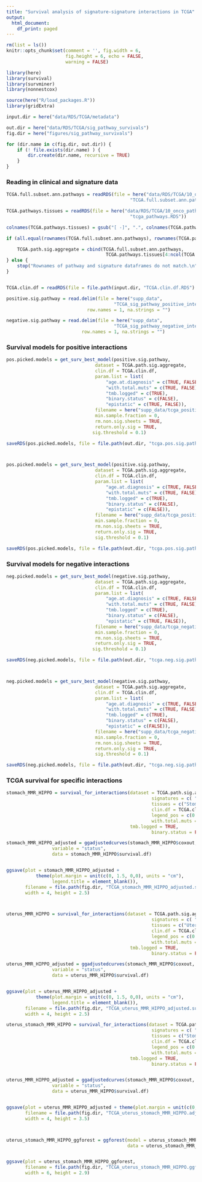 ```yaml
---
title: "Survival analysis of signature-signature interactions in TCGA"
output: 
  html_document:
    df_print: paged
---
```


```r
rm(list = ls())
knitr::opts_chunk$set(comment = '', fig.width = 6, 
                      fig.height = 6, echo = FALSE, 
                      warning = FALSE)
```

```r
library(here)
library(survival)
library(survminer)
library(nonnestcox)

source(here("R/load_packages.R"))
library(gridExtra)

input.dir = here("data/RDS/TCGA/metadata")

out.dir = here("data/RDS/TCGA/sig_pathway_survivals")
fig.dir = here("figures/sig_pathway_survivals")

for (dir.name in c(fig.dir, out.dir)) {
    if (! file.exists(dir.name) ) {
        dir.create(dir.name, recursive = TRUE)
    }
}
```

### Reading in clinical and signature data

```r
TCGA.full.subset.ann.pathways = readRDS(file = here("data/RDS/TCGA/10_onco_pathways",
                                              "TCGA.full.subset.ann.pathways.RDS"))

TCGA.pathways.tissues = readRDS(file = here("data/RDS/TCGA/10_onco_pathways",
                                              "tcga_pathways.RDS"))

colnames(TCGA.pathways.tissues) = gsub("[ -]", ".", colnames(TCGA.pathways.tissues))

if (all.equal(rownames(TCGA.full.subset.ann.pathways), rownames(TCGA.pathways.tissues))) {

    TCGA.path.sig.aggregate = cbind(TCGA.full.subset.ann.pathways, 
                                     TCGA.pathways.tissues[4:ncol(TCGA.pathways.tissues)])
} else {
    stop("Rownames of pathway and signature dataframes do not match.\n")
}


TCGA.clin.df = readRDS(file = file.path(input.dir, "TCGA.clin.df.RDS") )

positive.sig.pathway = read.delim(file = here("supp_data", 
                                        "TCGA_sig_pathway_positive_interaction_tissue_summaries.tsv"),
                              row.names = 1, na.strings = "")

negative.sig.pathway = read.delim(file = here("supp_data", 
                                        "TCGA_sig_pathway_negative_interaction_tissue_summaries.tsv"),
                            row.names = 1, na.strings = "")
```


### Survival models for positive interactions

<!-- ```{r} -->
<!-- pos.plotlist = get_surv_plotlist(positive.sig.pathway,  -->
<!--                                  dataset = TCGA.path.sig.aggregate, -->
<!--                                  clin.df = TCGA.clin.df, -->
<!--                                  with.total.muts = TRUE,  -->
<!--                                  tmb.logged = TRUE, -->
<!--                                  binary.status = FALSE ) -->

<!-- pdf(file.path(fig.dir, "TCGA_positive_interactions_survivals_totmut_nonbinary.pdf"), -->
<!--     onefile = TRUE, width = 6, height = 8) -->

<!-- for (i in 1:length(pos.plotlist) ) { -->
<!--     try({print(pos.plotlist[[i]] ) }) -->
<!-- } -->
<!-- dev.off() -->


<!-- pos.plotlist = get_surv_plotlist(positive.sig.pathway,  -->
<!--                                  dataset = TCGA.path.sig.aggregate, -->
<!--                                  clin.df = TCGA.clin.df, -->
<!--                                  with.total.muts = FALSE,  -->
<!--                                  binary.status = FALSE ) -->

<!-- pdf(file.path(fig.dir, "TCGA_positive_interactions_survivals_nontotmut_nonbinary.pdf"), -->
<!--     onefile = TRUE, width = 6, height = 8) -->

<!-- for (i in 1:length(pos.plotlist) ) { -->
<!--     try({print(pos.plotlist[[i]] ) }) -->
<!-- } -->
<!-- dev.off() -->


<!-- pos.plotlist = get_surv_plotlist(positive.sig.pathway,  -->
<!--                                  dataset = TCGA.path.sig.aggregate, -->
<!--                                  clin.df = TCGA.clin.df, -->
<!--                                  with.total.muts = TRUE,  -->
<!--                                  tmb.logged = TRUE, -->
<!--                                  binary.status = TRUE ) -->

<!-- pdf(file.path(fig.dir, "TCGA_positive_interactions_survivals_totmut_binary.pdf"), -->
<!--     onefile = TRUE, width = 6, height = 8) -->

<!-- for (i in 1:length(pos.plotlist) ) { -->
<!--     try({print(pos.plotlist[[i]] ) }) -->
<!-- } -->
<!-- dev.off() -->
<!-- ``` -->



<!-- ```{r} -->
<!-- pos.coxlist = get_surv_coxlist(positive.sig.pathway,  -->
<!--                                  dataset = TCGA.path.sig.aggregate, -->
<!--                                  clin.df = TCGA.clin.df, -->
<!--                                  with.total.muts = TRUE,  -->
<!--                                  tmb.logged = TRUE, -->
<!--                                  binary.status = FALSE ) -->

<!-- saveRDS(pos.coxlist, file = file.path(out.dir, "pos.coxlist.totmut.nonbinary.RDS")) -->


<!-- pos.coxlist = get_surv_coxlist(positive.sig.pathway,  -->
<!--                                  dataset = TCGA.path.sig.aggregate, -->
<!--                                  clin.df = TCGA.clin.df, -->
<!--                                  with.total.muts = FALSE,  -->
<!--                                  tmb.logged = TRUE, -->
<!--                                  binary.status = FALSE ) -->

<!-- saveRDS(pos.coxlist, file = file.path(out.dir, "pos.coxlist.nototmut.nonbinary.RDS")) -->
<!-- ``` -->

```r
pos.picked.models = get_surv_best_model(positive.sig.pathway, 
                                 dataset = TCGA.path.sig.aggregate,
                                 clin.df = TCGA.clin.df,
                                 param.list = list(
                                     "age.at.diagnosis" = c(TRUE, FALSE),
                                     "with.total.muts" = c(TRUE, FALSE), 
                                     "tmb.logged" = c(TRUE),
                                     "binary.status" = c(FALSE),
                                     "epistatic" = c(TRUE, FALSE)),
                                 filename = here("supp_data/tcga_positive_sig_path_survivals.xlsx"),
                                 min.sample.fraction = 0,
                                 rm.non.sig.sheets = TRUE,
                                 return.only.sig = TRUE,
                                sig.threshold = 0.1)

saveRDS(pos.picked.models, file = file.path(out.dir, "tcga.pos.sig.path.picked.models.epi.RDS"))



pos.picked.models = get_surv_best_model(positive.sig.pathway, 
                                 dataset = TCGA.path.sig.aggregate,
                                 clin.df = TCGA.clin.df,
                                 param.list = list(
                                     "age.at.diagnosis" = c(TRUE, FALSE),
                                     "with.total.muts" = c(TRUE, FALSE), 
                                     "tmb.logged" = c(TRUE),
                                     "binary.status" = c(FALSE),
                                     "epistatic" = c(FALSE)),
                                 filename = here("supp_data/tcga_positive_sig_path_survivals_nonepi.xlsx"),
                                 min.sample.fraction = 0,
                                 rm.non.sig.sheets = TRUE,
                                 return.only.sig = TRUE,
                                 sig.threshold = 0.1)

saveRDS(pos.picked.models, file = file.path(out.dir, "tcga.pos.sig.path.picked.models.nonepi.RDS"))
```

### Survival models for negative interactions

<!-- ```{r} -->
<!-- neg.plotlist = get_surv_plotlist(sig.sig.tissues.matrix = negative.sig.pathway,  -->
<!--                                  dataset = TCGA.path.sig.aggregate, -->
<!--                                  clin.df = TCGA.clin.df, -->
<!--                                  with.total.muts = TRUE,  -->
<!--                                  tmb.logged = TRUE, -->
<!--                                  binary.status = FALSE ) -->

<!-- pdf(file.path(fig.dir, "TCGA_negative_interactions_survivals_totmut_nonbinary.pdf"), -->
<!--     onefile = TRUE, width = 6, height = 8) -->

<!-- for (i in 1:length(neg.plotlist) ) { -->
<!--     try({print(neg.plotlist[[i]] ) }) -->
<!-- } -->
<!-- dev.off() -->


<!-- neg.plotlist = get_surv_plotlist(negative.sig.pathway,  -->
<!--                                  dataset = TCGA.path.sig.aggregate, -->
<!--                                  clin.df = TCGA.clin.df, -->
<!--                                  with.total.muts = FALSE,  -->
<!--                                  binary.status = FALSE ) -->

<!-- pdf(file.path(fig.dir, "TCGA_negative_interactions_survivals_nontotmut_nonbinary.pdf"), -->
<!--     onefile = TRUE, width = 6, height = 8) -->

<!-- for (i in 1:length(neg.plotlist) ) { -->
<!--     try({print(neg.plotlist[[i]] ) }) -->
<!-- } -->
<!-- dev.off() -->


<!-- neg.plotlist = get_surv_plotlist(negative.sig.pathway,  -->
<!--                                  dataset = TCGA.path.sig.aggregate, -->
<!--                                  clin.df = TCGA.clin.df, -->
<!--                                  with.total.muts = TRUE,  -->
<!--                                  tmb.logged = TRUE, -->
<!--                                  binary.status = TRUE ) -->

<!-- pdf(file.path(fig.dir, "TCGA_negative_interactions_survivals_totmut_binary.pdf"), -->
<!--     onefile = TRUE, width = 6, height = 8) -->

<!-- for (i in 1:length(neg.plotlist) ) { -->
<!--     try({print(neg.plotlist[[i]] ) }) -->
<!-- } -->
<!-- dev.off() -->
<!-- ``` -->

<!-- ```{r} -->
<!-- neg.coxlist = get_surv_coxlist(negative.sig.pathway,  -->
<!--                                  dataset = TCGA.path.sig.aggregate, -->
<!--                                  clin.df = TCGA.clin.df, -->
<!--                                  with.total.muts = TRUE,  -->
<!--                                  tmb.logged = TRUE, -->
<!--                                  binary.status = FALSE) -->

<!-- saveRDS(neg.coxlist, file = file.path(out.dir, "neg.coxlist.totmut.nonbinary.RDS")) -->


<!-- neg.coxlist = get_surv_coxlist(negative.sig.pathway,  -->
<!--                                  dataset = TCGA.path.sig.aggregate, -->
<!--                                  clin.df = TCGA.clin.df, -->
<!--                                  with.total.muts = FALSE,  -->
<!--                                  tmb.logged = TRUE, -->
<!--                                  binary.status = FALSE) -->

<!-- saveRDS(neg.coxlist, file = file.path(out.dir, "neg.coxlist.nototmut.nonbinary.RDS")) -->
<!-- ``` -->

```r
neg.picked.models = get_surv_best_model(negative.sig.pathway, 
                                 dataset = TCGA.path.sig.aggregate,
                                 clin.df = TCGA.clin.df,
                                 param.list = list(
                                     "age.at.diagnosis" = c(TRUE, FALSE),
                                     "with.total.muts" = c(TRUE, FALSE), 
                                     "tmb.logged" = c(TRUE),
                                     "binary.status" = c(FALSE),
                                     "epistatic" = c(TRUE, FALSE)),
                                 filename = here("supp_data/tcga_negative_sig_path_survivals.xlsx"),
                                 min.sample.fraction = 0,
                                 rm.non.sig.sheets = TRUE,
                                 return.only.sig = TRUE,
                                sig.threshold = 0.1)

saveRDS(neg.picked.models, file = file.path(out.dir, "tcga.neg.sig.path.picked.models.epi.RDS"))



neg.picked.models = get_surv_best_model(negative.sig.pathway, 
                                 dataset = TCGA.path.sig.aggregate,
                                 clin.df = TCGA.clin.df,
                                 param.list = list(
                                     "age.at.diagnosis" = c(TRUE, FALSE),
                                     "with.total.muts" = c(TRUE, FALSE), 
                                     "tmb.logged" = c(TRUE),
                                     "binary.status" = c(FALSE),
                                     "epistatic" = c(FALSE)),
                                 filename = here("supp_data/tcga_negative_sig_path_survivals_nonepi.xlsx"),
                                 min.sample.fraction = 0,
                                 rm.non.sig.sheets = TRUE,
                                 return.only.sig = TRUE,
                                 sig.threshold = 0.1)

saveRDS(neg.picked.models, file = file.path(out.dir, "tcga.neg.sig.path.picked.models.nonepi.RDS"))

```

### TCGA survival for specific interactions 

```r
stomach_MMR_HIPPO = survival_for_interactions(dataset = TCGA.path.sig.aggregate, 
                                                      signatures = c( "MMR", "HIPPO"), 
                                                      tissues = c("Stomach_AdenoCa"), 
                                                      clin.df = TCGA.clin.df,
                                                      legend_pos = c(0.9, 0.9),
                                                      with.total.muts = TRUE,
                                              tmb.logged = TRUE,
                                                      binary.status = FALSE)

stomach_MMR_HIPPO_adjusted = ggadjustedcurves(stomach_MMR_HIPPO$coxout, 
                 variable = "status", 
                 data = stomach_MMR_HIPPO$survival.df)


ggsave(plot = stomach_MMR_HIPPO_adjusted + 
           theme(plot.margin = unit(c(0, 1.5, 0,0), units = "cm"),
                 legend.title = element_blank()),
       filename = file.path(fig.dir, "TCGA_stomach_MMR_HIPPO_adjusted.survivals.pdf"),
       width = 4, height = 2.5)



uterus_MMR_HIPPO = survival_for_interactions(dataset = TCGA.path.sig.aggregate, 
                                                      signatures = c( "MMR", "HIPPO"), 
                                                      tissues = c("Uterus_AdenoCa"), 
                                                      clin.df = TCGA.clin.df,
                                                      legend_pos = c(0.9, 0.9),
                                                      with.total.muts = TRUE,
                                              tmb.logged = TRUE,
                                                      binary.status = FALSE)

uterus_MMR_HIPPO_adjusted = ggadjustedcurves(stomach_MMR_HIPPO$coxout, 
                 variable = "status", 
                 data = uterus_MMR_HIPPO$survival.df)


ggsave(plot = uterus_MMR_HIPPO_adjusted + 
           theme(plot.margin = unit(c(0, 1.5, 0,0), units = "cm"),
                 legend.title = element_blank()),
       filename = file.path(fig.dir, "TCGA_uterus_MMR_HIPPO_adjusted.survivals.pdf"),
       width = 4, height = 2.5)
```


```r
uterus_stomach_MMR_HIPPO = survival_for_interactions(dataset = TCGA.path.sig.aggregate, 
                                                      signatures = c( "MMR", "HIPPO"), 
                                                      tissues = c("Stomach_AdenoCa", "Uterus_AdenoCa"), 
                                                      clin.df = TCGA.clin.df,
                                                      legend_pos = c(0.9, 0.9),
                                                      with.total.muts = TRUE,
                                              tmb.logged = TRUE,
                                                      binary.status = FALSE)


uterus_MMR_HIPPO_adjusted = ggadjustedcurves(stomach_MMR_HIPPO$coxout, 
                 variable = "status", 
                 data = uterus_MMR_HIPPO$survival.df)


ggsave(plot = uterus_MMR_HIPPO_adjusted + theme(plot.margin = unit(c(0, 1.5, 0,0), units = "cm") ),
       filename = file.path(fig.dir, "TCGA_uterus_stomach_MMR_HIPPO.adjusted.survivals.pdf"),
       width = 4, height = 3.5)



uterus_stomach_MMR_HIPPO_ggforest = ggforest(model = uterus_stomach_MMR_HIPPO$coxout, 
                                             data = uterus_stomach_MMR_HIPPO$survival.df)


ggsave(plot = uterus_stomach_MMR_HIPPO_ggforest,
       filename = file.path(fig.dir, "TCGA_uterus_stomach_MMR_HIPPO.ggforest.pdf"),
       width = 6, height = 2.9)
```

